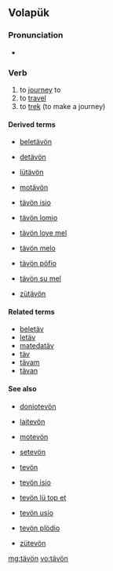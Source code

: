 ==Volapük==

===Pronunciation===
* {{IPA|/tɛˈvøn/|lang=vo}}

===Verb===
{{intransitive}} {{head|vo|verb}}

# to [[journey]] to
# to [[travel]]
# to [[trek]] (to make a journey)

====Derived terms====
* {{transitive}} [[beletävön]]
* {{intransitive}} [[detävön]]
* {{intransitive}} [[lütävön]]
* {{intransitive}} [[motävön]]
* {{intransitive}} [[tävön isio]]
* {{intransitive}} [[tävön lomio]]
* {{intransitive}} [[tävön love mel]]
* {{intransitive}} [[tävön melo]]
* {{intransitive}} [[tävön pöfio]]
* {{intransitive}} [[tävön su mel]]
* {{transitive}} [[zütävön]]

====Related terms====
* [[beletäv]]
* [[letäv]]
* [[matedatäv]]
* [[täv]]
* [[tävam]]
* [[tävan]]

====See also====
* {{intransitive}} [[doniotevön]]
* {{intransitive}} [[laitevön]]
* {{intransitive}} [[motevön]]
* {{intransitive}} [[setevön]]
* {{intransitive}} [[tevön]]
* {{intransitive}} [[tevön isio]]
* {{intransitive}} [[tevön lü top et]]
* {{intransitive}} [[tevön usio]]
* {{intransitive}} [[tevön plödio]]
* {{intransitive}} [[zütevön]]

[[mg:tävön]]
[[vo:tävön]]